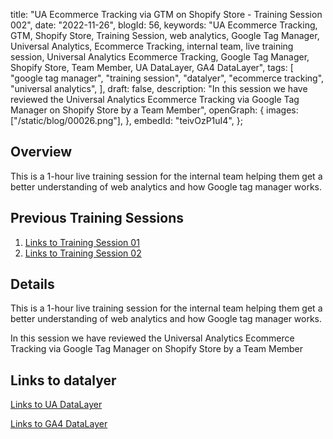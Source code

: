   title:
    "UA Ecommerce Tracking via GTM on Shopify Store - Training Session 002",
  date: "2022-11-26",
  blogId: 56,
  keywords:
    "UA Ecommerce Tracking, GTM, Shopify Store, Training Session, web analytics, Google Tag Manager, Universal Analytics, Ecommerce Tracking, internal team, live training session, Universal Analytics Ecommerce Tracking, Google Tag Manager, Shopify Store, Team Member, UA DataLayer, GA4 DataLayer",
  tags: [
    "google tag manager",
    "training session",
    "datalyer",
    "ecommerce tracking",
    "universal analytics",
  ],
  draft: false,
  description:
    "In this session we have reviewed the Universal Analytics Ecommerce Tracking via Google Tag Manager on Shopify Store by a Team Member",
  openGraph: {
    images: ["/static/blog/00026.png"],
  },
  embedId: "teivOzP1uI4",
};

## Overview

This is a 1-hour live training session for the internal team helping them get a better understanding of web analytics and how Google tag manager works.

## Previous Training Sessions

1. [Links to Training Session 01](https://trackingacademy.com/blog/google-tag-manager/training-session-001)
2. [Links to Training Session 02](https://trackingacademy.com/blog/google-tag-manager/training-session-002)

## Details

This is a 1-hour live training session for the internal team helping them get a better understanding of web analytics and how Google tag manager works.

In this session we have reviewed the Universal Analytics Ecommerce Tracking via Google Tag Manager on Shopify Store by a Team Member

## Links to datalyer

[Links to UA DataLayer](https://developers.google.com/analytics/devguides/collection/ua/gtm/enhanced-ecommerce)

[Links to GA4 DataLayer](https://developers.google.com/analytics/devguides/collection/ga4/ecommerce?client_type=gtm)
